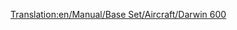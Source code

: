 [[Translation:en/Manual/Base Set/Aircraft/Darwin 600]]

{{nl/Vliegtuig|Name=Darwin 600
|Image=[[File:en/AirbusA330.png|Darwin 600]]
|Cost=55.371 (110,742)
|Speed=947 km/h (592 MPH)
|Annual=6.468 (12,936)
|Designed=1981
|Lifespan=25
|Capacity=240 passagiers & 25 zakken post
|Description=Standaard straalvliegtuig, grotere vliegvelden hebben de voorkeur.
|Real-lifeWikilink=Boeing 777
|Real-life=Boeing 777
}}